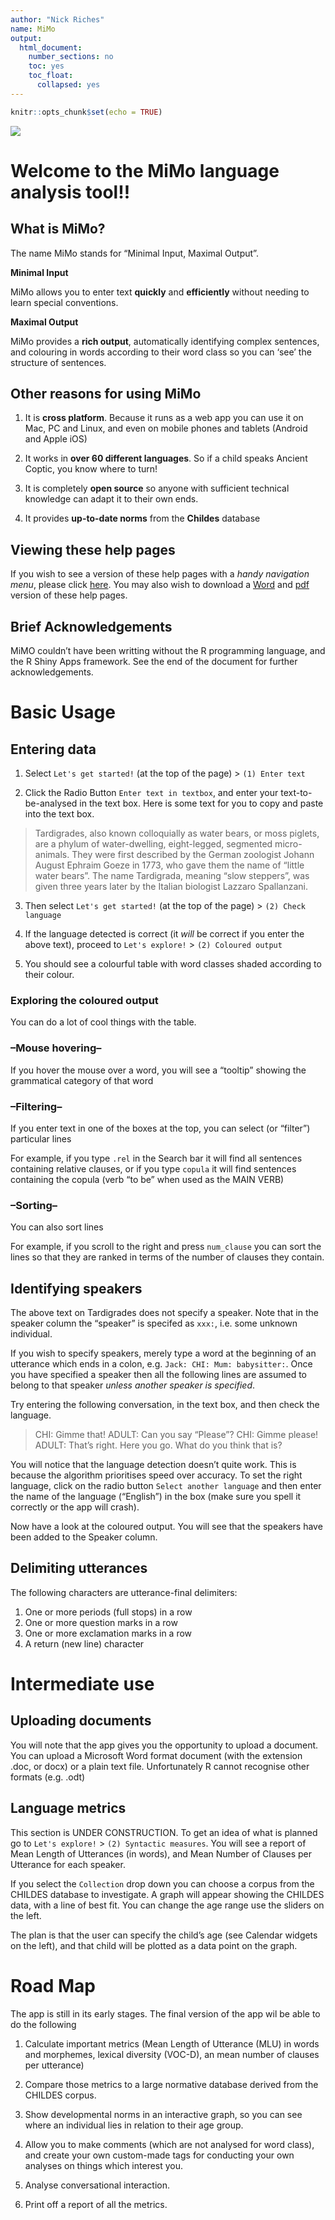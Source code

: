 ```yaml
---
author: "Nick Riches"
name: MiMo
output:
  html_document:
    number_sections: no
    toc: yes
    toc_float:
      collapsed: yes
---
```


```r
knitr::opts_chunk$set(echo = TRUE)
```

![](mimo.png)

# Welcome to the MiMo language analysis tool!!

## What is MiMo?

The name MiMo stands for "Minimal Input, Maximal Output".

**Minimal Input**

MiMo allows you to enter text **quickly** and **efficiently** without needing to learn special conventions.

**Maximal Output**

MiMo provides a **rich output**, automatically identifying complex sentences, and colouring in words according to their word class so you can 'see' the structure of sentences.

## Other reasons for using MiMo

1. It is **cross platform**. Because it runs as a web app you can use it on Mac, PC and Linux, and even on mobile phones and tablets (Android and Apple iOS)

2. It works in **over 60 different languages**. So if a child speaks Ancient Coptic, you know where to turn!

3. It is completely **open source** so anyone with sufficient technical knowledge can adapt it to their own ends.

4. It provides **up-to-date norms** from the **Childes** database

## Viewing these help pages

If you wish to see a version of these help pages with a *handy navigation menu*, please click [here](Rmarkdown_instructions.html). You may also wish to download a [Word](Rmarkdown_instructions.docx) and [pdf](Rmarkdown_instructions.pdf) version of these help pages.

## Brief Acknowledgements

MiMO couldn't have been writting without the R programming language, and the R Shiny Apps framework. See the end of the document for further acknowledgements.

# Basic Usage

## Entering data

1. Select `Let's get started!` (at the top of the page) > `(1) Enter text`

2. Click the Radio Button `Enter text in textbox`, and enter your text-to-be-analysed in the text box. Here is some text for you to copy and paste into the text box.

<blockquote>
Tardigrades, also known colloquially as water bears, or moss piglets, are a phylum of water-dwelling, eight-legged, segmented micro-animals. They were first described by the German zoologist Johann August Ephraim Goeze in 1773, who gave them the name of "little water bears". The name Tardigrada, meaning "slow steppers", was given three years later by the Italian biologist Lazzaro Spallanzani.
</blockquote>

3. Then select `Let's get started!` (at the top of the page) > `(2) Check language`

4. If the language detected is correct (it *will* be correct if you enter the above text), proceed to `Let's explore!` > `(2) Coloured output`

5. You should see a colourful table with word classes shaded according to their colour.

### Exploring the coloured output

You can do a lot of cool things with the table.

### --Mouse hovering--

If you hover the mouse over a word, you will see a "tooltip" showing the grammatical category of that word

### --Filtering--

If you enter text in one of the boxes at the top, you can select (or "filter") particular lines

For example, if you type `.rel` in the Search bar it will find all sentences containing relative clauses, or if you type `copula` it will find sentences containing the copula (verb "to be" when used as the MAIN VERB)

### --Sorting--

You can also sort lines

For example, if you scroll to the right and press `num_clause` you can sort the lines so that they are ranked in terms of the number of clauses they contain.

## Identifying speakers

The above text on Tardigrades does not specify a speaker. Note that in the speaker column the "speaker" is specifed as `xxx:`, i.e. some unknown individual.

If you wish to specify speakers, merely type a word at the beginning of an utterance which ends in a colon, e.g. `Jack: CHI: Mum: babysitter:`. Once you have specified a speaker then all the following lines are assumed to belong to that speaker *unless another speaker is specified*.

Try entering the following conversation, in the text box, and then check the language.

<blockquote>
CHI: Gimme that!
ADULT: Can you say "Please"?
CHI: Gimme please!
ADULT: That's right.
Here you go.
What do you think that is?
</blockquote>

You will notice that the language detection doesn't quite work. This is because the algorithm prioritises speed over accuracy. To set the right language, click on the radio button `Select another language` and then enter the name of the language ("English") in the box (make sure you spell it correctly or the app will crash).

Now have a look at the coloured output. You will see that the speakers have been added to the Speaker column.

## Delimiting utterances

The following characters are utterance-final delimiters:

1. One or more periods (full stops) in a row
2. One or more question marks in a row
3. One or more exclamation marks in a row
4. A return (new line) character

# Intermediate use

## Uploading documents

You will note that the app gives you the opportunity to upload a document. You can upload a Microsoft Word format document (with the extension .doc, or docx) or a plain text file. Unfortunately R cannot recognise other formats (e.g. .odt)

## Language metrics

This section is UNDER CONSTRUCTION. To get an idea of what is planned go to `Let's explore!` > `(2) Syntactic measures`. You will see a report of Mean Length of Utterances (in words), and Mean Number of Clauses per Utterance for each speaker.

If you select the `Collection` drop down you can choose a corpus from the CHILDES database to investigate. A graph will appear showing the CHILDES data, with a line of best fit. You can change the age range use the sliders on the left.

The plan is that the user can specify the child's age (see Calendar widgets on the left), and that child will be plotted as a data point on the graph.

# Road Map

The app is still in its early stages. The final version of the app wil be able to do the following

1. Calculate important metrics (Mean Length of Utterance (MLU) in words and morphemes, lexical diversity (VOC-D), an mean number of clauses per utterance)

2. Compare those metrics to a large normative database derived from the CHILDES corpus.

3. Show developmental norms in an interactive graph, so you can see where an individual lies in relation to their age group.

4. Allow you to make comments (which are not analysed for word class), and create your own custom-made tags for conducting your own analyses on things which interest you.

5. Analyse conversational interaction.

6. Print off a report of all the metrics.